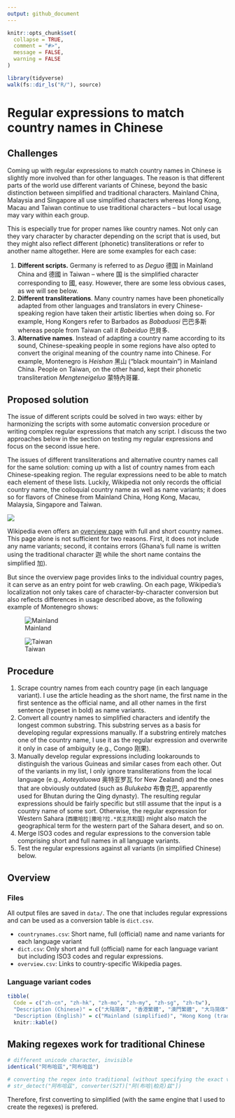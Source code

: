 ```yaml
---
output: github_document
---
```


<!-- README.md is generated from README.Rmd. Please edit that file -->

```r
knitr::opts_chunk$set(
  collapse = TRUE,
  comment = "#>",
  message = FALSE,
  warning = FALSE
)
```

```r
library(tidyverse)
walk(fs::dir_ls("R/"), source)
```

# Regular expressions to match country names in Chinese

<!-- badges: start -->
<!-- badges: end -->

## Challenges

Coming up with regular expressions to match country names in Chinese is slightly more involved than for other languages. The reason is that different parts of the world use different variants of Chinese, beyond the basic distinction between simplified and traditional characters. Mainland China, Malaysia and Singapore all use simplified characters whereas Hong Kong, Macau and Taiwan continue to use traditional characters -- but local usage may vary within each group. 

This is especially true for proper names like country names. Not only can they vary character by character depending on the script that is used, but they might also reflect different (phonetic) transliterations or refer to another name altogether. Here are some examples for each case:

1. **Different scripts.** Germany is referred to as *Deguo* 德国 in Mainland China and 德國 in Taiwan -- where 国 is the simplified character corresponding to 國, easy. However, there are some less obvious cases, as we will see below.
2. **Different transliterations**. Many country names have been phonetically adapted from other languages and translators in every Chinese-speaking region have taken their artistic liberties when doing so. For example, Hong Kongers refer to Barbados as *Babaduosi* 巴巴多斯 whereas people from Taiwan call it *Babeiduo* 巴貝多.
3. **Alternative names**. Instead of adapting a country name according to its sound, Chinese-speaking people in some regions have also opted to convert the original meaning of the country name into Chinese. For example, Montenegro is *Heishan* 黑山 ("black mountain") in Mainland China. People on Taiwan, on the other hand, kept their phonetic transliteration *Mengteneigeluo* 蒙特內哥羅.

## Proposed solution

The issue of different scripts could be solved in two ways: either by harmonizing the scripts with some automatic conversion procedure or writing complex regular expressions that match any script. I discuss the two approaches below in the section on testing my regular expressions and focus on the second issue here. 

The issues of different transliterations and alternative country names call for the same solution: coming up with a list of country names from each Chinese-speaking region. The regular expressions need to be able to match each element of these lists. Luckily, Wikipedia not only records the official country name, the colloquial country name as well as name variants; it does so for flavors of Chinese from Mainland China, Hong Kong, Macau, Malaysia, Singapore and Taiwan.

![](img/language_dropdown.png)

Wikipedia even offers an [overview page](https://zh.wikipedia.org/zh-cn/世界政區索引) with full and short country names. This page alone is not sufficient for two reasons. First, it does not include any name variants; second, it contains errors (Ghana's full name is written using the traditional character 迦 while the short name contains the simplified 加). 

But since the overview page provides links to the individual country pages, it can serve as an entry point for web crawling. On each page, Wikipedia's localization not only takes care of character-by-character conversion but also reflects differences in usage described above, as the following example of Montenegro shows:

![Mainland](img/montenegro_mainland.png)

![Taiwan](img/montenegro_taiwan.png)

## Procedure

1. Scrape country names from each country page (in each language variant). I use the article heading as the short name, the first name in the first sentence as the official name, and all other names in the first sentence (typeset in bold) as name variants. 
2. Convert all country names to simplified characters and identify the longest common substring. This substring serves as a basis for developing regular expressions manually. If a substring entirely matches one of the country name, I use it as the regular expression and overwrite it only in case of ambiguity (e.g., Congo 刚果).
3. Manually develop regular expressions including lookarounds to distinguish the various Guineas and similar cases from each other. Out of the variants in my list, I only ignore transliterations from the local language (e.g., *Aoteyaluowa* 奥特亚罗瓦 for New Zealand) and the ones that are obviously outdated (such as *Bulukeba* 布魯克巴, apparently used for Bhutan during the Qing dynasty). The resulting regular expressions should be fairly specific but still assume that the input is a country name of some sort. Otherwise, the regular expression for Western Sahara (`西撒哈拉|撒哈?拉.*民主共和国`) might also match the geographical term for the western part of the Sahara desert, and so on.
4. Merge ISO3 codes and regular expressions to the conversion table comprising short and full names in all language variants.
5. Test the regular expressions against all variants (in simplified Chinese) below.

## Overview

### Files

All output files are saved in `data/`. The one that includes regular expressions and can be used as a conversion table is `dict.csv`.

- `countrynames.csv`: Short name, full (official) name and name variants for each language variant
- `dict.csv`: Only short and full (official) name for each language variant but including ISO3 codes and regular expressions. 
- `overview.csv`: Links to country-specific Wikipedia pages.

### Language variant codes
```r
tibble(
  Code = c("zh-cn", "zh-hk", "zh-mo", "zh-my", "zh-sg", "zh-tw"),
  "Description (Chinese)" = c("大陆简体", "香港繁體", "澳門繁體", "大马简体", "新加坡简体", "臺灣正體"),
  "Description (English)" = c("Mainland (simplified)", "Hong Kong (traditional)", "Macau (traditional)", "Malaysia (simplified)", "Singapore (simplified)", "Taiwan (traditional)")) %>% 
  knitr::kable()
```

## Making regexes work for traditional Chinese

```r
# different unicode character, invisible
identical("阿布哈茲","阿布哈兹")

# converting the regex into traditional (without specifying the exact variant) works in most cases but regexes become very long and hard to maintain (especially because someone might delete what seems like a duplicate but invisibly refers to different unicode characters)
# str_detect("阿布哈茲", converter(S2T)["阿(布哈|柏克)兹"])
```



Therefore, first converting to simplified (with the same engine that I used to create the regexes) is prefered.


